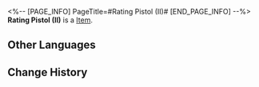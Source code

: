 <%-- [PAGE_INFO]
PageTitle=#Rating Pistol (II)#
[END_PAGE_INFO] --%>
{{Item Infobox
|id          = 252320
|image       = Item Rating Pistol (II).png{{subst:void|<!--$UPLOAD:<<SpriteOutput/Quest/PlanetFes/SwapCardPic/SwapCardPiece/1007_2.png>-<Item Rating Pistol (II).png>-<Item Icons>>-->}}
|type        = 
|invCategory = 
|rarity      = 5
|effect      = 
|description = Complete a Memory Card set to gain buffs.
}}
{{Description|The trailblazing memories deep in your mind will provide inspiration to the game once you recall it in full.}}
'''Rating Pistol (II)''' is a [[Item]].

==Other Languages==
{{Other Languages
|en   = Rating Pistol (II)
|zhs  = 定分枪-Ⅱ
|zht  = 評分槍-Ⅱ
|ja   = 採点銃-II
|ko   = 배점 피스톨-Ⅱ
|es   = Pistola evaluadora&nbsp;II
|fr   = Pistolet d'évaluation (II)
|ru   = Оценивающий пистолет II
|th   = ปืนประเมินคะแนน II
|vi   = Súng Chấm Điểm-II
|de   = Bewertungspistole (II)
|id   = Pistol Penilai II
|pt   = Pistola de Avaliação (II)
}}

==Change History==
{{Change History|3.2}}